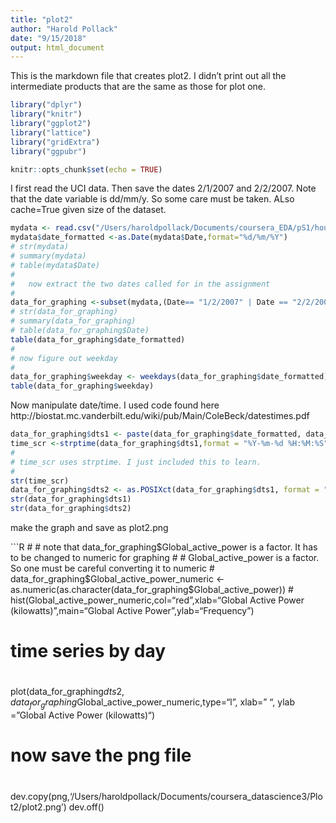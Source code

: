 ```yaml
---
title: "plot2"
author: "Harold Pollack"
date: "9/15/2018"
output: html_document
---
```

This is the markdown file that creates plot2. I didn't print out all the intermediate products that are the same as those for plot one.

```r
library("dplyr")
library("knitr")
library("ggplot2")
library("lattice")
library("gridExtra")
library("ggpubr")

knitr::opts_chunk$set(echo = TRUE)
```

I first read the UCI data. Then save the dates 2/1/2007 and 2/2/2007. Note that the date variable is dd/mm/y. So some care must be taken. ALso cache=True given size of the dataset.

```r
mydata <- read.csv("/Users/haroldpollack/Documents/coursera_EDA/pS1/household_power_consumption.txt",header=TRUE,sep=";")
mydata$date_formatted <-as.Date(mydata$Date,format="%d/%m/%Y")
# str(mydata)
# summary(mydata)
# table(mydata$Date)
#
#   now extract the two dates called for in the assignment
#
data_for_graphing <-subset(mydata,(Date== "1/2/2007" | Date == "2/2/2007"))
# str(data_for_graphing)
# summary(data_for_graphing)
# table(data_for_graphing$Date)
table(data_for_graphing$date_formatted)
#
# now figure out weekday
#
data_for_graphing$weekday <- weekdays(data_for_graphing$date_formatted)
table(data_for_graphing$weekday)
```

Now manipulate date/time. I used code found here http://biostat.mc.vanderbilt.edu/wiki/pub/Main/ColeBeck/datestimes.pdf 

```R
data_for_graphing$dts1 <- paste(data_for_graphing$date_formatted, data_for_graphing$Time)
time_scr <-strptime(data_for_graphing$dts1,format = "%Y-%m-%d %H:%M:%S")
#
# time_scr uses strptime. I just included this to learn.
#
str(time_scr)
data_for_graphing$dts2 <- as.POSIXct(data_for_graphing$dts1, format = "%Y-%m-%d %H:%M:%S")
str(data_for_graphing$dts1)
str(data_for_graphing$dts2)
```

make the graph and save as plot2.png

```R
#
# note that data_for_graphing$Global_active_power is a factor. It has to be changed to numeric for graphing
#
# Global_active_power is a factor. So one must be careful converting it to numeric
#
data_for_graphing$Global_active_power_numeric <- as.numeric(as.character(data_for_graphing$Global_active_power)) 
# hist(Global_active_power_numeric,col="red",xlab="Global Active  Power (kilowatts)",main="Global Active Power",ylab="Frequency")

#
# time series by day
#
plot(data_for_graphing$dts2,data_for_graphing$Global_active_power_numeric,type="l", xlab=" ", ylab = "Global Active Power (kilowatts)")

#
#   now save the png file
#
dev.copy(png,'/Users/haroldpollack/Documents/coursera_datascience3/Plot2/plot2.png')
dev.off()